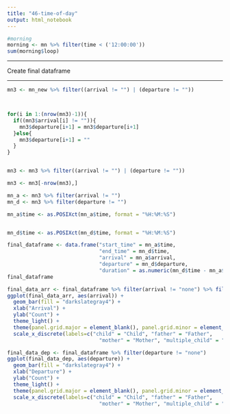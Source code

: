 ```yaml
---
title: "46-time-of-day"
output: html_notebook
---
```



```r
#morning
morning <- mn %>% filter(time < ('12:00:00')) 
sum(morning$loop)
```



_________________________________

Create final dataframe

_________________________________



```r
mn3 <- mn_new %>% filter((arrival != "") | (departure != ""))



for(i in 1:(nrow(mn3)-1)){
  if((mn3$arrival[i] != "")){
    mn3$departure[i+1] = mn3$departure[i+1]
  }else{
    mn3$departure[i+1] = ""
  }
}


mn3 <- mn3 %>% filter((arrival != "") | (departure != ""))

mn3 <- mn3[-nrow(mn3),]

mn_a <- mn3 %>% filter(arrival != "")
mn_d <- mn3 %>% filter(departure != "")

mn_a$time <- as.POSIXct(mn_a$time, format = "%H:%M:%S")


mn_d$time <- as.POSIXct(mn_d$time, format = "%H:%M:%S")

```



```r
final_dataframe <- data.frame("start_time" = mn_a$time,
                              "end_time" = mn_d$time,
                              "arrival" = mn_a$arrival,
                              "departure" = mn_d$departure,
                              "duration" = as.numeric(mn_d$time - mn_a$time))
final_dataframe
```


```r
final_data_arr <- final_dataframe %>% filter(arrival != "none") %>% filter(arrival != "start")
ggplot(final_data_arr, aes(arrival)) +
  geom_bar(fill = "darkslategray4") +
  xlab("Arrival") +
  ylab("Count") +
  theme_light() +
  theme(panel.grid.major = element_blank(), panel.grid.minor = element_blank()) +
  scale_x_discrete(labels=c("child" = "Child", "father" = "Father",
                              "mother" = "Mother", "multiple_child" = "Multiple (Child)", "multiple_parents" = "Multiple (No Child)"))

```

```r
final_data_dep <- final_dataframe %>% filter(departure != "none")
ggplot(final_data_dep, aes(departure)) +
  geom_bar(fill = "darkslategray4") +
  xlab("Departure") +
  ylab("Count") +
  theme_light() +
  theme(panel.grid.major = element_blank(), panel.grid.minor = element_blank()) +
  scale_x_discrete(labels=c("child" = "Child", "father" = "Father",
                              "mother" = "Mother", "multiple_child" = "Multiple (Child)", "multiple_parents" = "Multiple (No Child)"))

```




